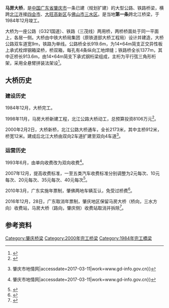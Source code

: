 {{refimprove|time=2016-12-26T06:22:36+00:00}}
{{Infobox_Bridge
|bridge_name=马房北江大桥
|native_name=马房大桥
|image=
|image_size=
|caption=
|official_name=马房北江大桥
|carries=双向四车道
|crosses=[[北江|北江]]
|locale={{CHN}}[[广东省|广东省]][[肇庆市|肇庆市]][[四会市|四会市]]
|maint=
|id=
|design=
|mainspan=
|length=3650米
|width=24米（两座新旧公路桥）6米（铁路桥）
|height=
|load=
|clearance=
|below=
|traffic=
|designed_by=中铁大桥局
|begin=
|complete=
|open=1984年12月（旧桥） <br /> 2000年（新桥）
|closed= 
|destruction=
|toll=肇庆侧免费，三水侧收费
|map_cue=
|map_image=
|map_text=
|map_width= 
|coordinates={{coord|23|3|52.27|N|112|31|25.94|E|}}
|lat=
|long=912米
|extra=
}}

'''马房大桥'''，是[[中国|中国]][[广东省|广东省]][[肇庆市|肇庆市]]一条已建（规划扩建）的大型公路、铁路桥梁，横跨[[北江|北江]]连接[[四会市|四会市]]、[[肇庆高新技术产业开发区|大旺高新区]]与[[佛山市|佛山市]][[三水区|三水区]]。是当地'''第一条'''跨北江桥梁，于1984年12月竣工。

大桥为一座公路（G321国道）、铁路（三茂线）两用桥，两桥桥面处于同一平面上，各居一侧。大桥由中铁大桥局集团（原铁道部大桥工程局）设计并建造，大桥公路双车道宽9m，铁路为单线。公路桥全长919.6m，为14×64m简支正交异性板上承式栓焊钢箱梁桥，桥双箱，每孔有4条纵向工地焊缝；铁路桥全长1377m，其中正桥长913.6m，由14×64m简支下承式钢桁梁组成，主桁为平行弦三角形桁架，采用全悬臂拼装法架设<ref>{{Cite web|url=http://www.cnbridge.cn/2010/0802/6327.html|title=马房北江大桥_中国路桥_中国桥梁网|accessdate=2017-03-11|work=www.cnbridge.cn|archive-url=https://web.archive.org/web/20170312070514/http://www.cnbridge.cn/2010/0802/6327.html|archive-date=2017-03-12|dead-url=yes}}</ref>。

== 大桥历史 ==

=== 建设历史 ===
1984年12月，大桥完工。

1998年11月，马房大桥新建工程，北江公路大桥动工，总预算投资8106万元<ref>{{Cite web|url=http://www.gd-info.gov.cn/shtml/zhaoqing/zqsq/dnjr/2015/02/02/118219.shtml|title=北江大桥动工|accessdate=|author=|date=|publisher=}}{{Dead link|date=2020年1月 |bot=InternetArchiveBot |fix-attempted=yes }}</ref>。

2000年2月2日，大桥新桥，北江公路大桥通车，全长2173米，其中主桥912米，桥宽12米。建成后北江大桥由双向2车道扩建至双向4车道<ref>{{Cite web|url=http://www.gd-info.gov.cn/shtml/zhaoqing/zqsq/dnjr/2015/02/02/118219.shtml|title=当年今日 {{!}} 肇庆市地情网|accessdate=2017-03-11|work=www.gd-info.gov.cn}}{{Dead link|date=2020年1月 |bot=InternetArchiveBot |fix-attempted=yes }}</ref>。

=== 运营历史 ===
1993年6月，由单向收费改为双向收费<ref>{{Cite web|url=http://www.gd-info.gov.cn/shtml/zhaoqing/zqsq/zqdsj/2015/06/01/127148.shtml|title=肇庆大事记 {{!}} 肇庆市地情网|accessdate=2017-03-11|work=www.gd-info.gov.cn}}{{Dead link|date=2020年1月 |bot=InternetArchiveBot |fix-attempted=yes }}</ref>。

2007年12月，提高收费标准，一至五类汽车收费标准分别调整为2元每次、10元每次、20元每次、35元每次、40元每次<ref>{{Cite web|url=http://www.gd-info.gov.cn/shtml/zhaoqing/zqsq/dnjr/2015/11/30/144634.shtml|title=马房收费站提高收费标准|accessdate=|author=|date=|publisher=}}{{Dead link|date=2020年1月 |bot=InternetArchiveBot |fix-attempted=yes }}</ref>。

2010年3月，广东实施年票制，肇佛两地车辆互认，免受过桥费<ref>{{Cite web|url=http://epaper.southcn.com/nfdaily/html/2010-03/31/content_6832244.htm|title=过马房大桥不用缴费·南方日报数字报·南方报网|accessdate=2017-03-11|work=epaper.southcn.com|archive-date=2017-03-12|archive-url=https://web.archive.org/web/20170312113124/http://epaper.southcn.com/nfdaily/html/2010-03/31/content_6832244.htm|dead-url=no}}</ref>。

2016年12月，28日，广东取消年票制，肇庆地区保留马房大桥（桥向，三水方向）收费站，马房大桥（路向，肇庆侧）收费站取消并拆除<ref>{{Cite web|url=http://zq.southcn.com/content/2016-12/28/content_162565024.htm|title=广东元旦起取消年票收费 马房大桥(桥向)收费站可保留继续收费_肇庆新闻_南方网|accessdate=2017-03-11|last=谢辉|work=zq.southcn.com|archive-date=2017-03-12|archive-url=https://web.archive.org/web/20170312111948/http://zq.southcn.com/content/2016-12/28/content_162565024.htm|dead-url=no}}</ref>。

{{肇庆桥隧}}
== 参考资料 ==
{{reflist}}
[[Category:肇庆桥梁|Category:肇庆桥梁]]
[[Category:2000年完工桥梁|Category:2000年完工桥梁]]
[[Category:1984年完工橋梁|Category:1984年完工橋梁]]
